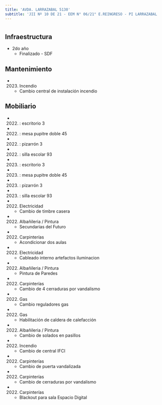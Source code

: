```yaml
---
title: 'AVDA. LARRAZABAL 5130'
subtitle: 'JII Nº 10 DE 21 - EEM N° 06/21° E.REINGRESO - PI LARRAZABAL - EPC N° 02 MAESTRO EDUARDO LUIS VICENTE - CAIYJ CLUB DE JOVENES LUGANO I y II - CAIYJ CLUB LOLA MORA - ESC. DE COM. N° 35 LEOPOLDO MARECHAL'
---
```


#
## Infraestructura

* 2do año 
    + Finalizado - SDF 


## Mantenimiento

*  (2023) Incendio 
    + Cambio central de instalación incendio


## Mobiliario

*  (2022) : escritorio 3 

*  (2022) : mesa pupitre doble 45 

*  (2022) : pizarrón 3 

*  (2022) : silla escolar 93 

*  (2023) : escritorio 3 

*  (2023) : mesa pupitre doble 45 

*  (2023) : pizarrón 3 

*  (2023) : silla escolar 93 




*  (2022) Electricidad 
    + Cambio de timbre casera

*  (2022) Albañileria / Pintura 
    + Secundarias del Futuro

*  (2022) Carpinterías 
    + Acondicionar dos aulas

*  (2022) Electricidad 
    + Cableado interno artefactos iluminacion

*  (2022) Albañileria / Pintura 
    + Pintura de Paredes

*  (2022) Carpinterías 
    + Cambio de 4 cerraduras por vandalismo

*  (2022) Gas 
    + Cambio  reguladores gas

*  (2022) Gas 
    + Habilitación de caldera de calefacción

*  (2022) Albañileria / Pintura 
    + Cambio de solados en pasillos

*  (2022) Incendio 
    + Cambio de central IFCI

*  (2022) Carpinterías 
    + Cambio de puerta vandalizada

*  (2022) Carpinterías 
    + Cambio de cerraduras  por vandalismo

*  (2022) Carpinterías 
    + Blackout para sala Espacio Digital







